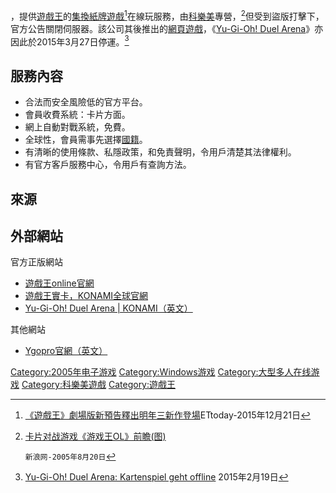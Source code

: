 {{inappropriate tone|time=2015-03-22T13:27:21+00:00}}
{{NoteTA
| G1=Games
}}

{{Infobox VG
| title = 遊戲王Online
| japanese = 遊☆戯☆王ONLINE
| platforms = [[Windows|Windows]]
| genre = [[集換卡牌遊戲|集換卡牌]]
| developer = [[科乐美|科乐美]]
| publisher = {{vgrelease|JP|科乐美}}
| released = {{vgrelease|JP|2005年4月11日}}
| shutdown = {{vgrelease|JP|2012年10月1日}}
|modes = [[单人电子游戏|单人]]|onlinegame = 1}}

{{vgname|遊戲王online|ja=遊☆戯☆王ONLINE}}，提供[[遊戲王|遊戲王]]的[[遊戲王集換紙牌遊戲|集換紙牌遊戲]]<ref>[https://www.ettoday.net/news/20151222/617393.htm 《遊戲王》劇場版新預告釋出明年三新作登場]ETtoday-2015年12月21日{{zh-tw}}
</ref>在線玩服務，由[[科樂美|科樂美]]專營，<ref>[http://games.sina.com.cn/o/n/2005-08-19/1026122269.shtml 卡片对战游戏《游戏王OL》前瞻(图)]
 新浪网-2005年8月20日{{zh-cn}}</ref>但受到盜版打擊下，官方公告關閉伺服器。該公司其後推出的[[網頁遊戲|網頁遊戲]]，《[[Yu-Gi-Oh!_Duel_Arena|Yu-Gi-Oh! Duel Arena]]》亦因此於2015年3月27日停運。<ref>[https://www.browsergames.de/yu-gi-oh-duel-arena/yu-gi-oh-duel-arena-kartenspiel-geht-offline Yu-Gi-Oh! Duel Arena: Kartenspiel geht offline] 2015年2月19日{{de}}</ref>

== 服務內容 ==
* 合法而安全風險低的官方平台。
* 會員收費系統：卡片方面。
* 網上自動對戰系統，免費。
* 全球性，會員需事先選擇[[國籍|國籍]]。
* 有清晰的使用條款、私隱政策，和免責聲明，令用戶清楚其法律權利。
* 有官方客戶服務中心，令用戶有查詢方法。

== 來源 ==
{{reflist}}

== 外部網站 ==

; 官方正版網站
* [https://web.archive.org/web/20041223144411/http://www.yugioh-online.net/ 遊戲王online官網]
* [http://www.yugioh-card.com/ 遊戲王實卡，KONAMI全球官網]
* [https://web.archive.org/web/20150325160044/https://www.duelarena.konami.com/index.php Yu-Gi-Oh! Duel Arena | KONAMI（英文）]

; 其他網站
* [http://www.ygopro.co/ Ygopro官網（英文）]

{{遊戲王}}

{{DEFAULTSORT:Yu-Gi-Oh Online}}
[[Category:2005年电子游戏|Category:2005年电子游戏]]
[[Category:Windows游戏|Category:Windows游戏]]
[[Category:大型多人在线游戏|Category:大型多人在线游戏]]
[[Category:科樂美遊戲|Category:科樂美遊戲]]
[[Category:遊戲王|Category:遊戲王]]